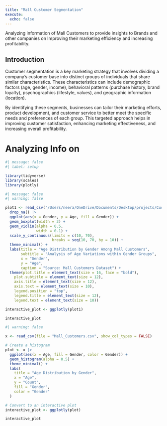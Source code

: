 ```yaml
---
title: "Mall Customer Segmentation"
execute: 
  echo: false
---
```

Analyzing information of Mall Customers to provide insights to Brands and other companies on Improving their marketing efficiency and increasing profitability.


## Introduction
Customer segmentation is a key marketing strategy that involves dividing a company's customer base into distinct groups of individuals that share similar characteristics. These characteristics can include demographic factors (age, gender, income), behavioral patterns (purchase history, brand loyalty), psychographics (lifestyle, values), and geographic information (location).

By identifying these segments, businesses can tailor their marketing efforts, product development, and customer service to better meet the specific needs and preferences of each group. This targeted approach helps in improving customer satisfaction, enhancing marketing effectiveness, and increasing overall profitability.


# Analyzing Info on 
```r
#| message: false
#| label: setup

library(tidyverse)
library(scales)
library(plotly)
```

```r
#| message: false
#| warning: false

plot1 <- read_csv("/Users/neera/OneDrive/Documents/Desktop/projects/Customer_Segmentation/Mall_Customers.csv") |>
  drop_na() |>
  ggplot(aes(x = Gender, y = Age, fill = Gender)) +
  geom_boxplot(width = 3) +
  geom_violin(alpha = 0.5,
              width = 0.1) +
  scale_y_continuous(limits = c(10, 70), 
                     breaks = seq(10, 70, by = 10)) +
  theme_minimal() +
  labs(title = "Age Distribution by Gender Among Mall Customers",
       subtitle = "Analysis of Age Variations within Gender Groups",
       x = "Gender",
       y = "Age",
       caption = "Source: Mall Customers Dataset") +
  theme(plot.title = element_text(size = 16, face = "bold"),
    plot.subtitle = element_text(size = 12),
    axis.title = element_text(size = 12),
    axis.text = element_text(size = 10),
    legend.position = "top",
    legend.title = element_text(size = 12),
    legend.text = element_text(size = 10))

interactive_plot <- ggplotly(plot1)

interactive_plot
```


```r
#| warning: false

x <- read_csv(file = "Mall_Customers.csv", show_col_types = FALSE)

# Create a histogram
plot <- x |>
  ggplot(aes(x = Age, fill = Gender, color = Gender)) +
  geom_histogram(alpha = 0.5) +
  theme_minimal() +
  labs(
    title = "Age Distribution by Gender",
    x = "Age",
    y = "Count",
    fill = "Gender",
    color = "Gender"
  )

# Convert to an interactive plot
interactive_plot <- ggplotly(plot)

interactive_plot
```

